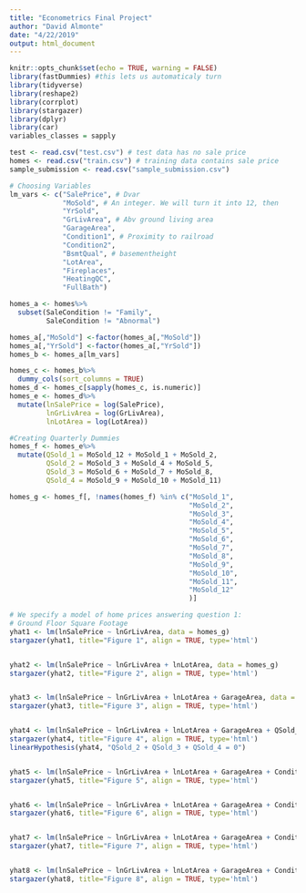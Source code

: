 ```yaml
---
title: "Econometrics Final Project"
author: "David Almonte"
date: "4/22/2019"
output: html_document
---
```

```r
knitr::opts_chunk$set(echo = TRUE, warning = FALSE)
library(fastDummies) #this lets us automaticaly turn
library(tidyverse)
library(reshape2)
library(corrplot)
library(stargazer)
library(dplyr)
library(car)
variables_classes = sapply
```

```r
test <- read.csv("test.csv") # test data has no sale price
homes <- read.csv("train.csv") # training data contains sale price
sample_submission <- read.csv("sample_submission.csv")
```

```r
# Choosing Variables
lm_vars <- c("SalePrice", # Dvar
             "MoSold", # An integer. We will turn it into 12, then
             "YrSold",
             "GrLivArea", # Abv ground living area
             "GarageArea",
             "Condition1", # Proximity to railroad
             "Condition2",
             "BsmtQual", # basementheight
             "LotArea",
             "Fireplaces",
             "HeatingQC",
             "FullBath")

homes_a <- homes%>%
  subset(SaleCondition != "Family",
         SaleCondition != "Abnormal")
```

```r
homes_a[,"MoSold"] <-factor(homes_a[,"MoSold"])
homes_a[,"YrSold"] <-factor(homes_a[,"YrSold"])
homes_b <- homes_a[lm_vars]
```

```r
homes_c <- homes_b%>%
  dummy_cols(sort_columns = TRUE)
homes_d <- homes_c[sapply(homes_c, is.numeric)]
homes_e <- homes_d%>%
  mutate(lnSalePrice = log(SalePrice),
         lnGrLivArea = log(GrLivArea),
         lnLotArea = log(LotArea))
```

```r
#Creating Quarterly Dummies
homes_f <- homes_e%>%
  mutate(QSold_1 = MoSold_12 + MoSold_1 + MoSold_2,
         QSold_2 = MoSold_3 + MoSold_4 + MoSold_5,
         QSold_3 = MoSold_6 + MoSold_7 + MoSold_8,
         QSold_4 = MoSold_9 + MoSold_10 + MoSold_11)

homes_g <- homes_f[, !names(homes_f) %in% c("MoSold_1",
                                            "MoSold_2",
                                            "MoSold_3",
                                            "MoSold_4",
                                            "MoSold_5",
                                            "MoSold_6",
                                            "MoSold_7",
                                            "MoSold_8",
                                            "MoSold_9",
                                            "MoSold_10",
                                            "MoSold_11",
                                            "MoSold_12"
                                            )]
```

```r
# We specify a model of home prices answering question 1:
# Ground Floor Square Footage
yhat1 <- lm(lnSalePrice ~ lnGrLivArea, data = homes_g)
stargazer(yhat1, title="Figure 1", align = TRUE, type='html')


yhat2 <- lm(lnSalePrice ~ lnGrLivArea + lnLotArea, data = homes_g)
stargazer(yhat2, title="Figure 2", align = TRUE, type='html')


yhat3 <- lm(lnSalePrice ~ lnGrLivArea + lnLotArea + GarageArea, data = homes_g)
stargazer(yhat3, title="Figure 3", align = TRUE, type='html')


yhat4 <- lm(lnSalePrice ~ lnGrLivArea + lnLotArea + GarageArea + QSold_2 + QSold_3 + QSold_4, data = homes_g)
stargazer(yhat4, title="Figure 4", align = TRUE, type='html')
linearHypothesis(yhat4, "QSold_2 + QSold_3 + QSold_4 = 0")


yhat5 <- lm(lnSalePrice ~ lnGrLivArea + lnLotArea + GarageArea + Condition1_Norm, data = homes_g)
stargazer(yhat5, title="Figure 5", align = TRUE, type='html')


yhat6 <- lm(lnSalePrice ~ lnGrLivArea + lnLotArea + GarageArea + Condition1_Norm + BsmtQual_Ex + BsmtQual_Gd + BsmtQual_Fa , data = homes_g)
stargazer(yhat6, title="Figure 6", align = TRUE, type='html')


yhat7 <- lm(lnSalePrice ~ lnGrLivArea + lnLotArea + GarageArea + Condition1_Norm + BsmtQual_Ex + BsmtQual_Gd + BsmtQual_Fa + Fireplaces, data = homes_g)
stargazer(yhat7, title="Figure 7", align = TRUE, type='html')


yhat8 <- lm(lnSalePrice ~ lnGrLivArea + lnLotArea + GarageArea + Condition1_Norm + BsmtQual_Ex + BsmtQual_Gd + BsmtQual_Fa + Fireplaces + HeatingQC_Ex + HeatingQC_Gd + HeatingQC_Fa, data = homes_g)
stargazer(yhat8, title="Figure 8", align = TRUE, type='html')
```










